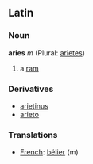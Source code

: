 
==Latin==
===Noun===
'''aries''' ''m'' (Plural: [[arietes]])

#a [[ram]]

===Derivatives===
*[[arietinus]]
*[[arieto]]

===Translations===
*[[French]]: [[bélier]] (m)